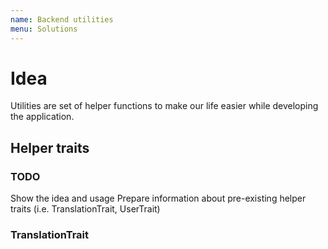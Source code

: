 ```yaml
---
name: Backend utilities
menu: Solutions
---
```


# Idea

Utilities are set of helper functions to make our life easier while developing the application.

## Helper traits

### TODO
Show the idea and usage
Prepare information about pre-existing helper traits (i.e. TranslationTrait, UserTrait)

### TranslationTrait
